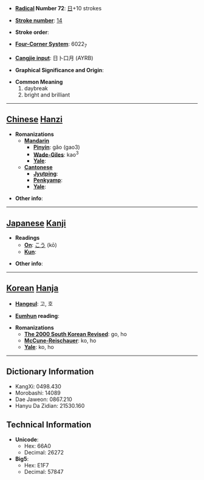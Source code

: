 * '''[[Wiktionary:Chinese radical index| Radical]] Number 72''': [[Wiktionary:Chinese radical index 日|日]]+10 strokes

* '''[[Wiktionary:Chinese total strokes index|Stroke number]]''': [[Wiktionary:Chinese total strokes index 14|14]]

* '''Stroke order''': 

* '''[[Wiktionary:Chinese four corner index|Four-Corner System]]''': 6022<sub>7</sub>

* '''[[Wiktionary:Chinese Cangjie index|Cangjie input]]''': 日卜口月 (AYRB)

* '''Graphical Significance and Origin''': 

* '''Common Meaning'''
*#daybreak
*# bright and brilliant


----

== [[Chinese]] [[Hanzi]] ==

* '''Romanizations'''
** '''[[Mandarin]]'''
*** '''[[Pinyin]]''': gǎo (gao3)
*** '''[[Wade-Giles]]''': kao<sup>3</sup>
*** '''[[Yale]]''': 
** '''[[Cantonese]]'''
*** '''[[Jyutping]]''':
*** '''[[Penkyamp]]''': 
*** '''[[Yale]]''': 

* '''Other info''': 

----

== [[Japanese]] [[Kanji]] ==

* '''Readings'''
** '''[[On]]''': [[こう]] (kō)
** '''[[Kun]]''': 

* '''Other info''':  

----

== [[Korean]] [[Hanja]] ==

* '''[[Hangeul]]''': 고, 호

* '''[[Eumhun]] reading''': 

* '''Romanizations'''
** '''[[The 2000 South Korean Revised Romanization|The 2000 South Korean Revised]]''': go, ho
** '''[[McCune-Reischauer]]''': ko, ho
** '''[[Yale]]''': ko, ho

----

== Dictionary Information ==

* KangXi: 0498.430
* Morobashi: 14089
* Dae Jaweon: 0867.210
* Hanyu Da Zidian: 21530.160

== Technical Information ==

* '''Unicode''':
** Hex: 66A0
** Decimal: 26272
* '''Big5''':
** Hex: E1F7
** Decimal: 57847